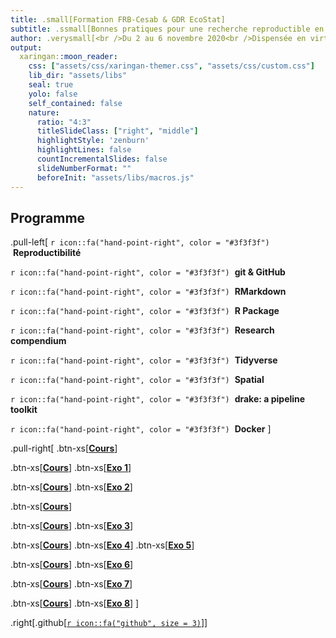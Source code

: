 ```yaml
---
title: .small[Formation FRB-Cesab & GDR EcoStat]
subtitle: .ssmall[Bonnes pratiques pour une recherche reproductible en écologie numérique]
author: .verysmall[<br />Du 2 au 6 novembre 2020<br />Dispensée en virtuel]
output:
  xaringan::moon_reader:
    css: ["assets/css/xaringan-themer.css", "assets/css/custom.css"]
    lib_dir: "assets/libs"
    seal: true
    yolo: false
    self_contained: false
    nature:
      ratio: "4:3"
      titleSlideClass: ["right", "middle"]
      highlightStyle: 'zenburn'
      highlightLines: false
      countIncrementalSlides: false
      slideNumberFormat: ""
      beforeInit: "assets/libs/macros.js"
---
```



## Programme


.pull-left[
`r icon::fa("hand-point-right", color = "#3f3f3f")` &nbsp;**Reproductibilité**

`r icon::fa("hand-point-right", color = "#3f3f3f")` &nbsp;**git & GitHub**

`r icon::fa("hand-point-right", color = "#3f3f3f")` &nbsp;**RMarkdown**

`r icon::fa("hand-point-right", color = "#3f3f3f")` &nbsp;**R Package**

`r icon::fa("hand-point-right", color = "#3f3f3f")` &nbsp;**Research compendium**

`r icon::fa("hand-point-right", color = "#3f3f3f")` &nbsp;**Tidyverse**

`r icon::fa("hand-point-right", color = "#3f3f3f")` &nbsp;**Spatial**

`r icon::fa("hand-point-right", color = "#3f3f3f")` &nbsp;**drake: a pipeline toolkit**

`r icon::fa("hand-point-right", color = "#3f3f3f")` &nbsp;**Docker**
]

.pull-right[
.btn-xs[[**Cours**](courses/open-sci/index.html)]

.btn-xs[[**Cours**](courses/intro-git/index.html)]&nbsp;.btn-xs[[**Exo 1**](exercises/intro-git/index.html)]

.btn-xs[[**Cours**](courses/rmarkdown/index.html)]&nbsp;.btn-xs[[**Exo 2**](exercises/rmarkdown/index.html)]

.btn-xs[[**Cours**](courses/r-pkg/index.html)]

.btn-xs[[**Cours**](courses/res-compendium/index.html)]&nbsp;.btn-xs[[**Exo 3**](exercises/res-compendium/index.html)]

.btn-xs[[**Cours**](courses/tidyverse/index.html)]&nbsp;.btn-xs[[**Exo 4**](exercises/dplyr/index.html)]&nbsp;.btn-xs[[**Exo 5**](exercises/ggplot2/index.html)]

.btn-xs[[**Cours**](courses/r-spatial/index.html)]&nbsp;.btn-xs[[**Exo 6**](exercises/spatial/index.html)]

.btn-xs[[**Cours**](courses/drake/drake_intro/intro_drake.html)]&nbsp;.btn-xs[[**Exo 7**](courses/drake/drake_intro/intro_drake.html#34)]

.btn-xs[[**Cours**](courses/docker/index.html)]&nbsp;.btn-xs[[**Exo 8**](exercises/rescomp/index.html)]
]


<!-- .right[[![:scale 10%](assets/img/github.png)](https://github.com/FRBCesab/datatoolbox)] -->

.right[.github[[`r icon::fa("github", size = 3)`](https://github.com/FRBCesab/datatoolbox)]]
